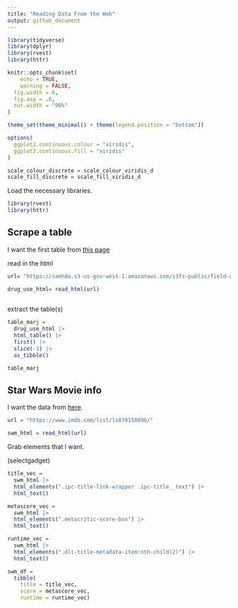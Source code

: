 ```yaml
---
title: "Reading Data From the Web"
output: github_document
---
```


```r
library(tidyverse)
library(dplyr)
library(rvest)
library(httr)

knitr::opts_chunk$set(
	echo = TRUE,
	warning = FALSE,
  fig.width = 6,
  fig.asp = .6,
  out.width = "90%"
)

theme_set(theme_minimal() + theme(legend.position = "bottom"))

options(
  ggplot2.continuous.colour = "viridis",
  ggplot2.continuous.fill = "viridis"
)

scale_colour_discrete = scale_colour_viridis_d
scale_fill_discrete = scale_fill_viridis_d
```

Load the necessary libraries. 

```r
library(rvest)
library(httr)
```

## Scrape a table

I want the first table from [this page](https://samhda.s3-us-gov-west-1.amazonaws.com/s3fs-public/field-uploads/2k15StateFiles/NSDUHsaeShortTermCHG2015.htm)

read in the html

```r
url= "https://samhda.s3-us-gov-west-1.amazonaws.com/s3fs-public/field-uploads/2k15StateFiles/NSDUHsaeShortTermCHG2015.htm"

drug_use_html= read_html(url)
 
```

extract the table(s)

```r
table_marj = 
  drug_use_html |> 
  html_table() |> 
  first() |>
  slice(-1) |>
  as_tibble()

table_marj
```

## Star Wars Movie info

I want the data from [here]("https://www.imdb.com/list/ls070150896/").

```r
url = "https://www.imdb.com/list/ls070150896/"

swm_html = read_html(url)
```

Grab elements that I want.

(selectgadget)
```r
title_vec = 
  swm_html |>
  html_elements(".ipc-title-link-wrapper .ipc-title__text") |>
  html_text()

metascore_vec = 
  swm_html |>
  html_elements(".metacritic-score-box") |>
  html_text()

runtime_vec = 
  swm_html |>
  html_elements(".dli-title-metadata-item:nth-child(2)") |>
  html_text()

swm_df = 
  tibble(
    title = title_vec,
    score = metascore_vec,
    runtime = runtime_vec)
```

